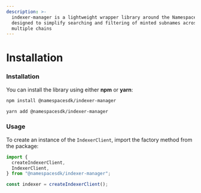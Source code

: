 ```yaml
---
description: >-
  indexer-manager is a lightweight wrapper library around the Namespace Indexer,
  designed to simplify searching and filtering of minted subnames across
  multiple chains
---
```


# Installation

### Installation

You can install the library using either **npm** or **yarn**:

<Tabs>
<Tab title="Npm">

```bash
npm install @namespacesdk/indexer-manager
```

</Tab>
<Tab title="Yarn">

```bash
yarn add @namespacesdk/indexer-manager
```

</Tab>
</Tabs>

### Usage

To create an instance of the `IndexerClient`, import the factory method from the package:

```typescript
import {
  createIndexerClient,
  IndexerClient,
} from "@namespacesdk/indexer-manager";

const indexer = createIndexerClient();
```
